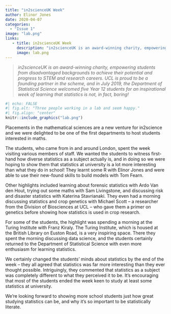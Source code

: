 ```yaml
---
title: "in2scienceUK Week"
author: Elinor Jones
date: 2020-04-07
categories:
  - "Issue 1"
image: "lab.png" 
links: 
   - title: in2scienceUK Week
     description: "in2scienceUK is an award-winning charity, empowering students from disadvantaged backgrounds to achieve their potential and progress to STEM and research careers. UCL is proud to be a founding partner in the scheme, and in July 2019, the Department of Statistical Science welcomed five Year 12 students for an inspirational week of learning that statistics is not, in fact, boring!" 
     image: lab.png
---
```


> *in2scienceUK is an award-winning charity, empowering students from disadvantaged backgrounds to achieve their potential and progress to STEM and research careers. UCL is proud to be a founding partner in the scheme, and in July 2019, the Department of Statistical Science welcomed five Year 12 students for an inspirational week of learning that statistics is not, in fact, boring!*

```r
#| echo: FALSE
#| fig.alt: "Three people working in a lab and seem happy."
#| fig.align: "center"
knitr::include_graphics("lab.png")
```

Placements in the mathematical sciences are a new venture for in2science and we were delighted to be one of the first departments to host students interested in maths.

The students, who came from in and around London, spent the week visiting various members of staff. We wanted the students to witness first-hand how diverse statistics as a subject actually is, and in doing so we were hoping to show them that statistics at university is a lot more interesting than what they do in school! They learnt some R with Elinor Jones and were able to use their new-found skills to build models with Tom Fearn. 

Other highlights included learning about forensic statistics with Ardo Van den Hout, trying out some maths with Sam Livingstone, and discussing risk and disaster statistics with Katerina Stavrianaki. They even had a morning discussing statistics and crop genetics with Michael Scott – a researcher from the Division of Biosciences at UCL – who gave them a primer on genetics before showing how statistics is used in crop research.

For some of the students, the highlight was spending a morning at the Turing Institute with Franz Kiraly. The Turing Institute, which is housed at the British Library on Euston Road, is a very inspiring space. There they spent the morning discussing data science, and the students certainly returned to the Department of Statistical Science with even more enthusiasm for learning statistics.

We certainly changed the students’ minds about statistics by the end of the week – they all agreed that statistics was far more interesting than they ever thought possible. Intriguingly, they commented that statistics as a subject was completely different to what they perceived it to be. It’s encouraging that most of the students ended the week keen to study at least some statistics at university.

We’re looking forward to showing more school students just how great studying statistics can be, and why it’s so important to be statistically literate. 
